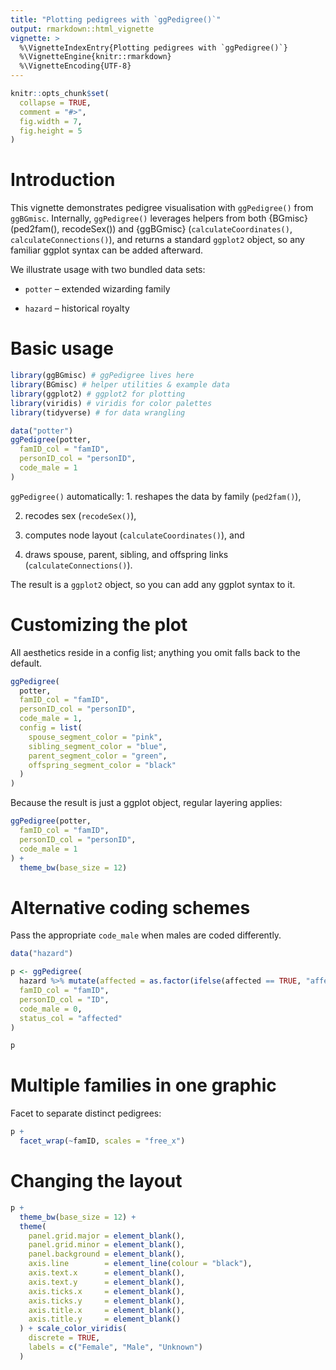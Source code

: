```yaml
---
title: "Plotting pedigrees with `ggPedigree()`"
output: rmarkdown::html_vignette
vignette: >
  %\VignetteIndexEntry{Plotting pedigrees with `ggPedigree()`}
  %\VignetteEngine{knitr::rmarkdown}
  %\VignetteEncoding{UTF-8}
---
```


```r
knitr::opts_chunk$set(
  collapse = TRUE,
  comment = "#>",
  fig.width = 7,
  fig.height = 5
)
```



# Introduction

This vignette demonstrates pedigree visualisation with `ggPedigree()` from `ggBGmisc`.
Internally, `ggPedigree()` leverages helpers from both {BGmisc} (ped2fam(), recodeSex()) and {ggBGmisc} (`calculateCoordinates()`, `calculateConnections()`), and returns a standard `ggplot2` object, so any familiar ggplot syntax can be added afterward.

We illustrate usage with two bundled data sets:

- `potter` – extended wizarding family

- `hazard` – historical royalty


# Basic usage

```r
library(ggBGmisc) # ggPedigree lives here
library(BGmisc) # helper utilities & example data
library(ggplot2) # ggplot2 for plotting
library(viridis) # viridis for color palettes
library(tidyverse) # for data wrangling
```

```r
data("potter")
ggPedigree(potter,
  famID_col = "famID",
  personID_col = "personID",
  code_male = 1
)
```

`ggPedigree()` automatically:
1. reshapes the data by family (`ped2fam()`),

2. recodes sex (`recodeSex()`),

3. computes node layout (`calculateCoordinates()`), and

4. draws spouse, parent, sibling, and offspring links (`calculateConnections()`).

The result is a `ggplot2` object, so you can add any ggplot syntax to it. 


# Customizing the plot

All aesthetics reside in a config list; anything you omit falls back to the default.

```r
ggPedigree(
  potter,
  famID_col = "famID",
  personID_col = "personID",
  code_male = 1,
  config = list(
    spouse_segment_color = "pink",
    sibling_segment_color = "blue",
    parent_segment_color = "green",
    offspring_segment_color = "black"
  )
)
```

Because the result is just a ggplot object, regular layering applies:

```r
ggPedigree(potter,
  famID_col = "famID",
  personID_col = "personID",
  code_male = 1
) +
  theme_bw(base_size = 12)
```



# Alternative coding schemes

Pass the appropriate `code_male` when males are coded differently.


```r
data("hazard")

p <- ggPedigree(
  hazard %>% mutate(affected = as.factor(ifelse(affected == TRUE, "affected", "unaffected"))),
  famID_col = "famID",
  personID_col = "ID",
  code_male = 0,
  status_col = "affected"
)

p
```

# Multiple families in one graphic

Facet to separate distinct pedigrees:
```r
p +
  facet_wrap(~famID, scales = "free_x")
```

# Changing the layout

```r
p +
  theme_bw(base_size = 12) +
  theme(
    panel.grid.major = element_blank(),
    panel.grid.minor = element_blank(),
    panel.background = element_blank(),
    axis.line        = element_line(colour = "black"),
    axis.text.x      = element_blank(),
    axis.text.y      = element_blank(),
    axis.ticks.x     = element_blank(),
    axis.ticks.y     = element_blank(),
    axis.title.x     = element_blank(),
    axis.title.y     = element_blank()
  ) + scale_color_viridis(
    discrete = TRUE,
    labels = c("Female", "Male", "Unknown")
  )
```
